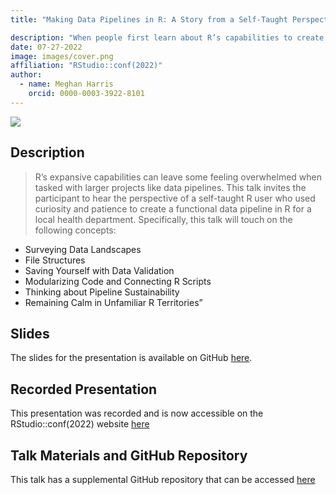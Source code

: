 ```yaml
---
title: "Making Data Pipelines in R: A Story from a Self-Taught Perspective"

description: "When people first learn about R’s capabilities to create fully integrated systems, automated visuals, and seamless data pipelines, the reaction can span from disbelief to amazement..."
date: 07-27-2022
image: images/cover.png
affiliation: "RStudio::conf(2022)"
author:
  - name: Meghan Harris
    orcid: 0000-0003-3922-8101
---
```


[![](images/cover.png){fig-align="center"}](https://meghansaha.github.io/pipelines_in_R)

## Description

> R's expansive capabilities can leave some feeling overwhelmed when tasked with larger projects like data pipelines. This talk invites the participant to hear the perspective of a self-taught R user who used curiosity and patience to create a functional data pipeline in R for a local health department. Specifically, this talk will touch on the following concepts:

-   Surveying Data Landscapes
-   File Structures
-   Saving Yourself with Data Validation
-   Modularizing Code and Connecting R Scripts
-   Thinking about Pipeline Sustainability
-   Remaining Calm in Unfamiliar R Territories"

## Slides

The slides for the presentation is available on GitHub [here](https://meghansaha.github.io/pipelines_in_R).

## Recorded Presentation

This presentation was recorded and is now accessible on the RStudio::conf(2022) website [here](https://www.rstudio.com/conference/2022/talks/making-data-pipelines-in-r/)

## Talk Materials and GitHub Repository

This talk has a supplemental GitHub repository that can be accessed [here](https://github.com/Meghansaha/pipelines_in_R)
